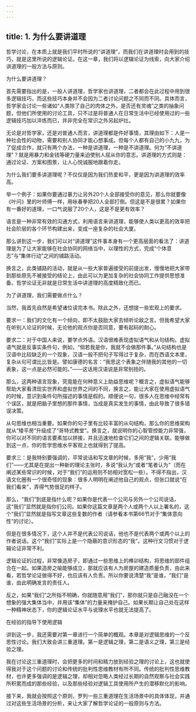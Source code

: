 ```yaml
---
---
---
```

title: 1. 为什么要讲道理
---




哲学讨论，在本质上就是我们平时所说的“讲道理”，而我们在讲道理时会用到的技巧，就是这里所说的逻辑论证。在这一章，我们将以逻辑论证为线索，向大家介绍讲道理的一般方法与原则。





为什么要讲道理？


首先需要指出的是，一般人讲道理，哲学家也讲道理，二者都会在此过程中用到很多逻辑技巧，而这些技巧本身并不会因为二者讨论问题之不同而不同。具体而言，哲学家会讨论一些诸如“人类除了自己的肉体之外，是否还有灵魂”之类的抽象问题，但他们所使用的讨论工具，只不过是将普通人在日常生活中已经使用过的一些逻辑技巧加以淬炼而已，并非完全在常识之外另起炉灶。

无论是对哲学家，还是对普通人而言，讲道理都是件好事情，其理由如下：人是一种社会性的动物，需要和别人协同才能心想事成。但每个人都有自己的小九九，为了促成合作，就只有两个办法，一种是讲道理，一种是不讲道理。何为“不讲道理”？就是用暴力和金钱等硬力量来迫使别人屈从你的意志。讲道理的方式则是：通过论证、方案和图景，让人心悦诚服地跟着你走。

为什么我们要多讲道理呢？不仅仅是因为我们热爱和平，更是因为讲道理的效率高。

举一个例子：如果你要通过暴力让另外20个人全部接受你的意见，那么你就要像《叶问》里的叶师傅一样，用咏春拳把20人全部打倒。但这是不是很累？如果你有一番好的道理，一口气说服了20个人，这是不是更有效率？

语言是一种非常有效的沟通方式，利用语言来讲道理，能够使人类以更高的效率把社会阶层的各个环节构建出来，变成一座复杂的社会大厦。

那么讲到这一步，我们可以对“讲道理”这件事本身有一个更高层面的看法了：讲道理是为了让大家能够在社会协同的网络当中，以理性的方式，完成“个体意志”与“集体行动”之间的铺路活动。

换言之，此类铺路的活动，就是从一些大家普遍接受的前提出发，慢慢地把大家带到那些原先不被接受的结论上，由此可以为更加复杂的社会协同工作提供思想准备。哲学论证无非就是日常生活中讲道理的高度精致化而已。





为了讲道理，我们需要做点什么？


当然，我首先自然是希望诸位读完本书。除此之外，还想提一些宏观上的要求。

要求一：我们的文化有一个倾向，即不太鼓励大家去倾听论敌之言。但我希望大家在听别人论证的时候，无论他的观点你是否同意，要有起码的耐心。

要求二：对于中国人来说，要学点外语。汉语很难表现虚拟语气和从句结构。虚拟语气就是反事实条件句，例如，“倘若我是你，我就不会做那件事。”从句结构也是汉语中比较缺乏的一个现象，汉语一般不把句子写得过于复杂，而在西语文本里，复杂从句可谓比比皆是。譬如康德的名言：“我思这个表象之伴随我的其他的一切表象，这一点是必然可能的。”——这话用汉语说是非常别扭的。

那么，这两种语言现象，究竟能在何种意义上助益思维呢？概言之，虚拟语气能够帮助大家看清现实世界和虚拟世界之间的不同，换言之，能让大家在使用虚拟语气的时候，意识到条件句所描述的事情是假的。顺便说一句，很多人在思维中经常有个误区，就是把脑子里想的那件事情，当成是真实发生的事情，由此导致了很多错误决策。

从句思维也相当重要。如果你的句子里有比较丰富的从句结构，那么你的思维架构就从“矮平房”升级成了“哥特式教堂”。换言之，就说明你的心智管控能力非常强，你可以对不同的语言要素加以拼接，并且迅速地检查它们之间的逻辑关联。能够做到这一点，你的哲学思维水平客观上也就得到了提高。

要求三：是我特别要强调的，平常说话和写文章的时候，多用“我”，少用“我们”——尤其是在提出一种新的理论主张时，多说“我认为”或者“笔者认为”（而在阐述某些常识的时候，对于“我们”的运用则不妨相对宽松一些）。不得不指出，汉语文化圈有一个很奇怪的现象：很多人明明在阐述他自己的观点，但张口就说“在我们看来”，弄得气势很足的样子。

那么，“我们”到底是指什么呢？如果你是代表一个公司与另外一个公司说话，这“我们”显然就是指你们公司。如果你这篇文章是两个人或两个人以上署名的，这个“我们”显然就是指写文章这些复数的作者（请参看本书第66节对于“集体意向性”的讨论）。

但是在很多情况下，这个人并不是代表公司说话，他也不是代表两个或两个以上的作者说话。这个“我们”实际上是一个隐蔽的意识形态的“我”。这种行文习惯对于逻辑论证非常不利。

逻辑论证的过程，非常像造房子，即通过一些思维上的榫卯结构，将思维的部件组合在一起。如果造房之喻能够成立，那就应该有人为房屋的建造质量负责，由此来看，若哲学论证做得不好，也应该有人负责。所以你要说清楚“我”是谁，“我们”是谁，由此明确发言的责任人。

反之，如果“我们”之所指不明确，你就随意用“我们”，那你就只是自己融没在一个想象的强大集体当中，并用该“集体”的力量来掩护自己。如果长期让自己处在这样一种精神状态下，你的逻辑论证水平与说理水平也就无法提高了。





在经验的指导下使用逻辑


讲到这一步，我还需要对第一章进行一个简单的概观。本章是对逻辑思维的一个反思性讨论。我们大致会讲三重道理。第一是逻辑之理，第二是语义之理，第三是经验之理。

我在讨论这三重道理时，会把更多的时间和精力放到经验之理的讨论上，这也就使得我对于这个问题的讨论和传统的批判性思维教材有所不同。传统的批判性思维教材，也许更多强调的是逻辑之理，却相对忽略人类经过长期的自然观察与社会实践所积累而成的那些经验，以及那些经验对逻辑工具使用所产生的潜移默化的影响。

接下来，我就会按照这个原则，罗列一些三重道理在生活场景中的具体体现，并通过对这些生活场景的分析，来让大家了解哲学论证的一般原则与方法。